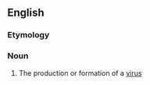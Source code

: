 ==English==

===Etymology===
{{suffix|virus|alt1=viro-|genesis}}

===Noun===
{{en-noun|virogeneses}}

# {{virology}} The production or formation of a [[virus]]